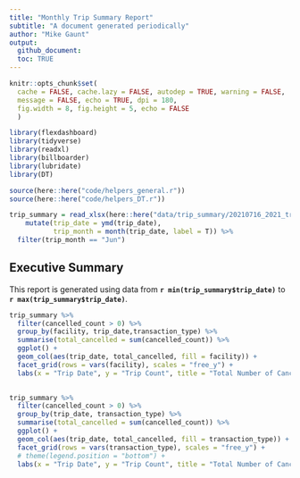 ```yaml
---
title: "Monthly Trip Summary Report"
subtitle: "A document generated periodically"
author: "Mike Gaunt"
output: 
  github_document:
  toc: TRUE
---
```


```r
knitr::opts_chunk$set(
  cache = FALSE, cache.lazy = FALSE, autodep = TRUE, warning = FALSE, 
  message = FALSE, echo = TRUE, dpi = 180,
  fig.width = 8, fig.height = 5, echo = FALSE
  )
```

<!--#general comments===========================================================
#~~~~~~~~~~~~~~~~~~~~~~~~~~~~~~~~~~~~~~~~~~~~~~~~~~~~~~~~~~~~~~~~~~~~~~~~~~~~~~~
#
# This markdown is an example of how to use a makrdown for periodic report generation
#
#
# README: assumes data is in separate month queries
#-------- makes same report but with different data
#
# *please use 80 character margins
#
#~~~~~~~~~~~~~~~~~~~~~~~~~~~~~~~~~~~~~~~~~~~~~~~~~~~~~~~~~~~~~~~~~~~~~~~~~~~ -->

<!--#library set-up=============================================================
#~~~~~~~~~~~~~~~~~~~~~~~~~~~~~~~~~~~~~~~~~~~~~~~~~~~~~~~~~~~~~~~~~~~~~~~~~~~~~~~
#content in this section should be removed if in production - ok for dev -->
```r
library(flexdashboard)
library(tidyverse)
library(readxl)
library(billboarder)
library(lubridate)
library(DT)
```

<!--#source helpers/utilities===================================================
#~~~~~~~~~~~~~~~~~~~~~~~~~~~~~~~~~~~~~~~~~~~~~~~~~~~~~~~~~~~~~~~~~~~~~~~~~~~~~~~
#content in this section should be removed if in production - ok for dev -->
```r
source(here::here("code/helpers_general.r"))
source(here::here("code/helpers_DT.r"))
```

<!--#source data================================================================
#~~~~~~~~~~~~~~~~~~~~~~~~~~~~~~~~~~~~~~~~~~~~~~~~~~~~~~~~~~~~~~~~~~~~~~~~~~~~~~~
#content in this section should be removed if in production - ok for dev 
#area to upload data with and to perform initial munging
#please add test data here so that others may use/unit test these scripts -->
```r
trip_summary = read_xlsx(here::here("data/trip_summary/20210716_2021_trip_summary.xlsx")) %>%  
    mutate(trip_date = ymd(trip_date), 
           trip_month = month(trip_date, label = T)) %>%  
  filter(trip_month == "Jun")
```

<!--#SECTION NAME===============================================================
#use this header to make demarcations/section in code [delete this line]
#short description -->

## Executive Summary

This report is generated using data from **`r min(trip_summary$trip_date)`**  to **`r max(trip_summary$trip_date)`**.

```r

trip_summary %>%  
  filter(cancelled_count > 0) %>%  
  group_by(facility, trip_date,transaction_type) %>% 
  summarise(total_cancelled = sum(cancelled_count)) %>% 
  ggplot() + 
  geom_col(aes(trip_date, total_cancelled, fill = facility)) + 
  facet_grid(rows = vars(facility), scales = "free_y") + 
  labs(x = "Trip Date", y = "Trip Count", title = "Total Number of Cancelled Trips by Facility")
  

```

```r
trip_summary %>%  
  filter(cancelled_count > 0) %>%  
  group_by(trip_date, transaction_type) %>% 
  summarise(total_cancelled = sum(cancelled_count)) %>% 
  ggplot() + 
  geom_col(aes(trip_date, total_cancelled, fill = transaction_type)) + 
  facet_grid(rows = vars(transaction_type), scales = "free_y") + 
  # theme(legend.position = "bottom") +
  labs(x = "Trip Date", y = "Trip Count", title = "Total Number of Cancelled Trips by Transaction Type")
```

<!--end-->







